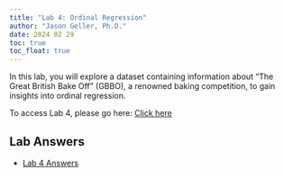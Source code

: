 ```yaml
---
title: "Lab 4: Ordinal Regression"
author: "Jason Geller, Ph.D."
date: 2024 02 29
toc: true
toc_float: true
---
```


In this lab, you will explore a dataset containing information about "The Great British Bake Off" (GBBO), a renowned baking competition, to gain insights into ordinal regression.


To access Lab 4, please go here: [Click here](https://classroom.github.com/a/s_gqDxSP)

## Lab Answers

- [Lab 4 Answers](/lab_ns/ord/ord_lab_ans.qmd)
